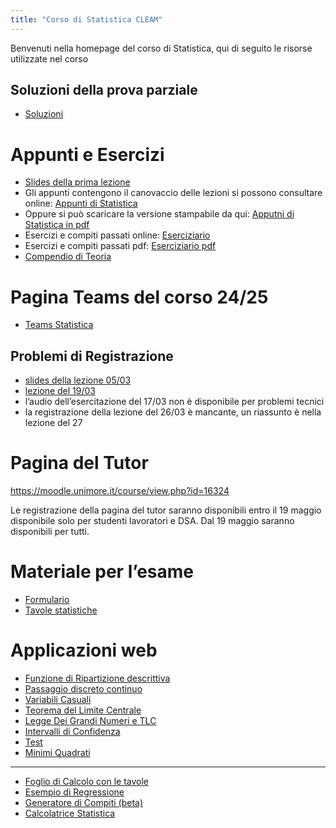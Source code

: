```yaml
---
title: "Corso di Statistica CLEAM"
---
```


Benvenuti nella homepage del corso di Statistica, qui di seguito le risorse utilizzate nel corso

## Soluzioni della prova parziale

- [Soluzioni](compito1.html)

# Appunti e Esercizi


-   [Slides della prima lezione](https://docs.google.com/presentation/d/1xD1ut73zSct0uUt0pjhyfKvqpX-XoGe4bf3c1sXWKBY/edit?usp=sharing)
-   Gli appunti contengono il canovaccio delle lezioni si possono consultare online: [Appunti di Statistica](appunti/)
-   Oppure si può scaricare la versione stampabile da qui: [Apputni di Statistica in pdf](appunti/Appunti_di_Statistica_2025.pdf)
-   Esercizi e compiti passati online: [Eserciziario](esercizi/)
-   Esercizi e compiti passati pdf: [Eserciziario pdf](esercizi/Esami_passati_con_soluzioni.pdf)
-   [Compendio di Teoria](Compendio-di-teoria-e-domande.pdf)

# Pagina Teams del corso 24/25

- [Teams Statistica](https://teams.microsoft.com/l/team/19%3AxjKeXglSiTLuaBjA9R2H173fjKKphQPLxYigYpdw9iY1%40thread.tacv2/conversations?groupId=7d35d7a9-c260-4dc6-8c50-0031c974fd62&tenantId=e787b025-3fc6-4802-874a-9c988768f892)

## Problemi di Registrazione

- [slides della lezione 05/03](slides0503.pdf)
- [lezione del 19/03](https://unimore365.sharepoint.com/:v:/s/InsegnamentoPercorso_2023_50-213_2019_EC-ST01_S2-Lezioni-privato/EbRKlv5qlNxNiAyj-OoZBUAB4ksgBXd9GS54cBoFQWSDcQ?e=6YJVao)
- l'audio dell'esercitazione del 17/03 non è disponibile per problemi tecnici
- la registrazione della lezione del 26/03 è mancante, un riassunto è nella lezione del 27

# Pagina del Tutor


[https://moodle.unimore.it/course/view.php?id=16324](https://moodle.unimore.it/course/view.php?id=16324)

Le registrazione della pagina del tutor saranno disponibili entro il 19 maggio disponibile solo per studenti lavoratori e DSA. Dal 19 maggio saranno disponibili per tutti.

# Materiale per l'esame

-   [Formulario](formulario23.pdf)
-   [Tavole statistiche](tavole-statistiche.pdf)

# Applicazioni web

-   [Funzione di Ripartizione descrittiva](https://patrizio-frederic.shinyapps.io/FdR_descrittiva/)
-   [Passaggio discreto continuo](https://patrizio-frederic.shinyapps.io/discreto-continuo/)
-   [Variabili Casuali](https://patrizio-frederic.shinyapps.io/prob/)
-   [Teorema del Limite Centrale](https://patrizio-frederic.shinyapps.io/TLC_/)
-   [Legge Dei Grandi Numeri e TLC](https://ixpat.shinyapps.io/LFGN/)
-   [Intervalli di Confidenza](https://patrizio-frederic.shinyapps.io/IdC_/)
-   [Test](https://ixpat.shinyapps.io/Test/)
-   [Minimi Quadrati](https://ixpat.shinyapps.io/Least-Squares/)

-------------------------------------------------------------------------------
-   [Foglio di Calcolo con le tavole](https://docs.google.com/spreadsheets/d/1jzCZUuuMLHZqmEj_NpWm_jbDT_UDik3rO__Xqk1KK_E/edit?usp=sharing)
-   [Esempio di Regressione](Regr/)
-   [Generatore di Compiti (beta)](https://ixpat.shinyapps.io/compiti-rand/)
-   [Calcolatrice Statistica](https://ixpat.shinyapps.io/calc/)